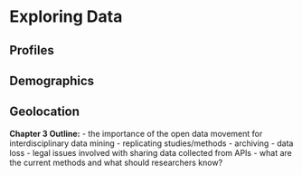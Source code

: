 # Exploring Data
## Profiles
## Demographics
## Geolocation

**Chapter 3 Outline:**
- the importance of the open data movement for interdisciplinary data mining
  - replicating studies/methods
  - archiving
  - data loss
- legal issues involved with sharing data collected from APIs
- what are the current methods and what should researchers know?
